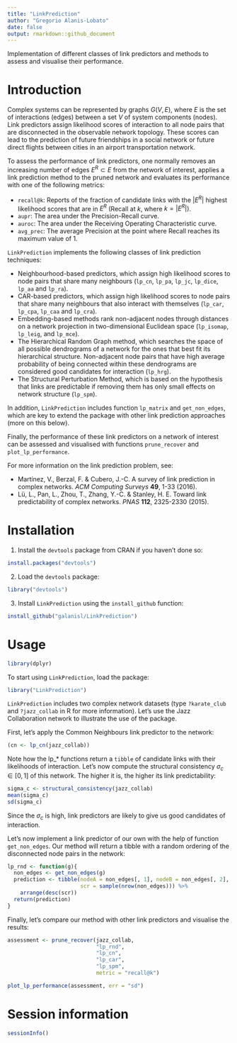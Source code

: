 ```yaml
---
title: "LinkPrediction"
author: "Gregorio Alanis-Lobato"
date: false
output: rmarkdown::github_document
---
```


Implementation of different classes of link predictors and methods to assess and 
visualise their performance.

# Introduction

Complex systems can be represented by graphs $G(V, E)$, where $E$ is the set of
interactions (edges) between a set $V$ of system components (nodes). Link 
predictors assign likelihood scores of interaction to all node pairs that are
disconnected in the observable network topology. These scores can lead to the
prediction of future friendships in a social network or future direct flights 
between cities in an airport transportation network.

To assess the performance of link predictors, one normally removes an increasing
number of edges $E^R \subset E$ from the network of interest, applies a link 
prediction method to the pruned network and evaluates its performance with one 
of the following metrics:

- `recall@k`: Reports of the fraction of candidate links with the $|E^R|$ 
highest likelihood scores that are in $E^R$ (Recall at $k$, where $k = |E^R|$).
- `aupr`: The area under the Precision-Recall curve.
- `auroc`: The area under the Receiving Operating Characteristic curve.
- `avg_prec`: The average Precision at the point where Recall reaches its 
maximum value of 1.

`LinkPrediction` implements the following classes of link prediction techniques:

- Neighbourhood-based predictors, which assign high likelihood scores to node 
pairs that share many neighbours (`lp_cn`, `lp_pa`, `lp_jc`, `lp_dice`, `lp_aa`
and `lp_ra`).
- CAR-based predictors, which assign high likelihood scores to node pairs that 
share many neighbours that also interact with themselves (`lp_car`, `lp_cpa`, 
`lp_caa` and `lp_cra`).
- Embedding-based methods rank non-adjacent nodes through distances on a network 
projection in two-dimensional Euclidean space (`lp_isomap`, `lp_leig`, and 
`lp_mce`).
- The Hierarchical Random Graph method, which searches the space of all possible
dendrograms of a network for the ones that best fit its hierarchical structure. 
Non-adjacent node pairs that have high average probability of being connected 
within these dendrograms are considered good candidates for interaction 
(`lp_hrg`).
- The Structural Perturbation Method, which is based on the hypothesis that 
links are predictable if removing them has only small effects on network 
structure (`lp_spm`).

In addition, `LinkPrediction` includes function `lp_matrix` and `get_non_edges`,
which are key to extend the package with other link prediction approaches (more 
on this below).

Finally, the performance of these link predictors on a network of interest can
be assessed and visualised with functions `prune_recover` and 
`plot_lp_performance`.

For more information on the link prediction problem, see:

- Martínez, V., Berzal, F. & Cubero, J.-C. A survey of link prediction in
complex networks. *ACM Computing Surveys* **49**, 1-33 (2016).
- Lü, L., Pan, L., Zhou, T., Zhang, Y.-C. & Stanley, H. E. Toward link
predictability of complex networks. *PNAS* **112**, 2325-2330 (2015).

# Installation

1. Install the `devtools` package from CRAN if you haven't done so:

```r
install.packages("devtools")
```

2. Load the `devtools` package:

```r
library("devtools")
```

3. Install `LinkPrediction` using the `install_github` function:

```r
install_github("galanisl/LinkPrediction")
```

# Usage

```r
library(dplyr)
```

To start using `LinkPrediction`, load the package:

```r
library("LinkPrediction")
```

`LinkPrediction` includes two complex network datasets (type `?karate_club` and
`?jazz_collab` in R for more information). Let's use the Jazz Collaboration 
network to illustrate the use of the package.

First, let's apply the Common Neighbours link predictor to the network:

```r
(cn <- lp_cn(jazz_collab))
```

Note how the lp_* functions return a `tibble` of candidate links with their 
likelihoods of interaction. Let's now compute the structural consistency 
$\sigma_c \in [0, 1]$ of this network. The higher it is, the higher its link 
predictability:

```r
sigma_c <- structural_consistency(jazz_collab)
mean(sigma_c)
sd(sigma_c)
```

Since the $\sigma_c$ is high, link predictors are likely to give us good 
candidates of interaction.

Let's now implement a link predictor of our own with the help of function 
`get_non_edges`. Our method will return a tibble with a random ordering of 
the disconnected node pairs in the network:

```r
lp_rnd <- function(g){
  non_edges <- get_non_edges(g)
  prediction <- tibble(nodeA = non_edges[, 1], nodeB = non_edges[, 2],
                       scr = sample(nrow(non_edges))) %>% 
    arrange(desc(scr))
  return(prediction)
}
```

Finally, let's compare our method with other link predictors and visualise the
results:

```r
assessment <- prune_recover(jazz_collab, 
                            "lp_rnd", 
                            "lp_cn", 
                            "lp_car", 
                            "lp_spm",
                            metric = "recall@k")

plot_lp_performance(assessment, err = "sd")
```

# Session information

```r
sessionInfo()
```